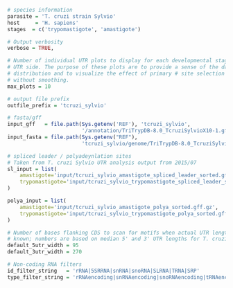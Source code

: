 ```r
# species information
parasite = 'T. cruzi strain Sylvio'
host     = 'H. sapiens'
stages  = c('trypomastigote', 'amastigote')

# Output verbosity
verbose = TRUE,

# Number of individual UTR plots to display for each developmental stage and
# UTR side. The purpose of these plots are to provide a sense of the data
# distribution and to visualize the effect of primary # site selection with and
# without smoothing.
max_plots = 10

# output file prefix
outfile_prefix = 'tcruzi_sylvio'

# fasta/gff
input_gff   = file.path(Sys.getenv('REF'), 'tcruzi_sylvio',
                        '/annotation/TriTrypDB-8.0_TcruziSylvioX10-1.gff')
input_fasta = file.path(Sys.getenv("REF"), 
                        'tcruzi_sylvio/genome/TriTrypDB-8.0_TcruziSylvioX10-1_Genome.fasta')

# spliced leader / polyadeynlation sites
# Taken from T. cruzi Sylvio UTR analysis output from 2015/07
sl_input = list(
    amastigote='input/tcruzi_sylvio_amastigote_spliced_leader_sorted.gff.gz',
    trypomastigote='input/tcruzi_sylvio_trypomastigote_spliced_leader_sorted.gff.gz'
)

polya_input = list(
    amastigote='input/tcruzi_sylvio_amastigote_polya_sorted.gff.gz',
    trypomastigote='input/tcruzi_sylvio_trypomastigote_polya_sorted.gff.gz'
)

# Number of bases flanking CDS to scan for motifs when actual UTR length is not
# known; numbers are based on median 5' and 3' UTR lengths for T. cruzi Sylvio
default_5utr_width = 95
default_3utr_width = 270

# Non-coding RNA filters
id_filter_string   = 'rRNA|5SRRNA|snRNA|snoRNA|SLRNA|TRNA|SRP'
type_filter_string = 'rRNAencoding|snRNAencoding|snoRNAencoding|tRNAencoding'
```
